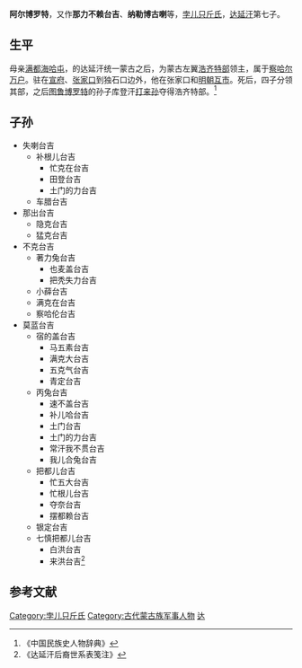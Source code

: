 '''阿尔博罗特'''，又作'''那力不赖台吉'''、'''纳勒博古喇'''等，[[孛儿只斤氏|孛儿只斤氏]]，[[达延汗|达延汗]]第七子。
== 生平 ==
母亲[[满都海哈屯|满都海哈屯]]，的达延汗统一蒙古之后，为蒙古左翼[[浩齐特部|浩齐特部]]领主，属于[[察哈尔|察哈尔]][[万户|万户]]。驻在[[宣府|宣府]]、[[张家口|张家口]]到独石口边外，他在张家口和[[明朝|明朝]][[互市|互市]]。死后，四子分领其部，之后[[图鲁博罗特|图鲁博罗特]]的孙子库登汗[[打来孙|打来孙]]夺得浩齐特部。<ref>《中国民族史人物辞典》</ref>
== 子孙 ==
*失喇台吉
**补根儿台吉
***忙克在台吉
***田登台吉
***土门的力台吉
**车腊台吉
*那出台吉
**隐克台吉
**猛克台吉
*不克台吉
**著力兔台吉
***也麦盖台吉
***把秃失力台吉
**小薛台吉
**满克在台吉
**察哈伦台吉
*莫蓝台吉
**宿的盖台吉
***马五素台吉
***满克大台吉
***五克气台吉
***青定台吉
**丙兔台吉
***速不盖台吉
***补儿哈台吉
***土门台吉
***土门的力台吉
***常汗我不贯台吉
***我儿合兔台吉
**把都儿台吉
***忙五大台吉
***忙根儿台吉
***夺奈台吉
***摆都赖台吉
**银定台吉
**七慎把都儿台吉
***白洪台吉
***来洪台吉<ref>《达延汗后裔世系表笺注》</ref>
== 参考文献 ==
{{reflist}}

[[Category:孛儿只斤氏|Category:孛儿只斤氏]]
[[Category:古代蒙古族军事人物|Category:古代蒙古族军事人物]]
[[Category:蒙古君主儿子|达]]